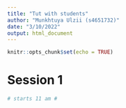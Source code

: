 ```yaml
---
title: "Tut with students"
author: "Munkhtuya Ulzii (s4651732)"
date: "3/10/2022"
output: html_document
---
```


```r
knitr::opts_chunk$set(echo = TRUE)
```

# Session 1 #

```r
# starts 11 am #
```

